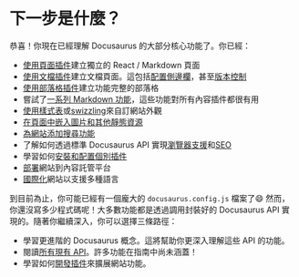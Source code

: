 # 下一步是什麼？

恭喜！你現在已經理解 Docusaurus 的大部分核心功能了。你已經：

- [使用頁面插件](./creating-pages.mdx)建立獨立的 React / Markdown 頁面
- [使用文檔插件](./docs/docs-introduction.mdx)建立文檔頁面。這包括[配置側邊欄](./docs/sidebar/index.mdx)，甚至[版本控制](./docs/versioning.mdx)
- [使用部落格插件](../blog.mdx)建立功能完整的部落格
- 嘗試了[一系列 Markdown 功能](./markdown-features/markdown-features-intro.mdx)，這些功能對所有內容插件都很有用
- [使用樣式表](../styling-layout.mdx)或[swizzling](../swizzling.mdx)來自訂網站外觀
- [在頁面中嵌入圖片和其他靜態資源](../static-assets.mdx)
- [為網站添加搜尋功能](../search.mdx)
- 了解如何透過標準 Docusaurus API 實現[瀏覽器支援](../browser-support.mdx)和[SEO](../seo.mdx)
- 學習如何[安裝和配置個別插件](../using-plugins.mdx)
- [部署](../deployment.mdx)網站到內容託管平台
- [國際化](../i18n/i18n-tutorial.mdx)網站以支援多種語言

到目前為止，你可能已經有一個龐大的 `docusaurus.config.js` 檔案了😄 然而，你還沒寫多少程式碼呢！大多數功能都是透過調用封裝好的 Docusaurus API 實現的。隨著你繼續深入，你可以選擇三條路徑：

- 學習更進階的 Docusaurus 概念。這將幫助你更深入理解這些 API 的功能。
- 閱讀[所有現有 API](../docusaurus-core.mdx)。許多功能在指南中尚未涵蓋！
- 學習如何[開發插件](../api/plugin-methods/README.mdx)來擴展網站功能。